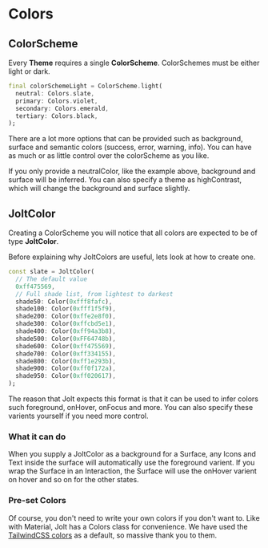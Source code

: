 # Colors

## ColorScheme

Every **Theme** requires a single **ColorScheme**. ColorSchemes must be either light or dark.

``` dart filename="Creating a ColorScheme"
final colorSchemeLight = ColorScheme.light(
  neutral: Colors.slate,
  primary: Colors.violet,
  secondary: Colors.emerald,
  tertiary: Colors.black,
);
```

There are a lot more options that can be provided such as background, surface and semantic colors (success, error, warning, info). You can have as much or as little control over the colorScheme as you like.

If you only provide a neutralColor, like the example above, background and surface will be inferred. You can also specify a theme as highContrast, which will change the background and surface slightly.

## JoltColor

Creating a ColorScheme you will notice that all colors are expected to be of type **JoltColor**.

Before explaining why JoltColors are useful, lets look at how to create one.

``` dart filename="Creating a JoltColor"
const slate = JoltColor(
  // The default value
  0xff475569,
  // Full shade list, from lightest to darkest
  shade50: Color(0xfff8fafc),
  shade100: Color(0xfff1f5f9),
  shade200: Color(0xffe2e8f0),
  shade300: Color(0xffcbd5e1),
  shade400: Color(0xff94a3b8),
  shade500: Color(0xFF64748b),
  shade600: Color(0xff475569),
  shade700: Color(0xff334155),
  shade800: Color(0xff1e293b),
  shade900: Color(0xff0f172a),
  shade950: Color(0xff020617),
);
```

The reason that Jolt expects this format is that it can be used to infer colors such foreground, onHover, onFocus and more. You can also specify these varients yourself if you need more control.

### What it can do

When you supply a JoltColor as a background for a Surface, any Icons and Text inside the surface will automatically use the foreground varient. If you wrap the Surface in an Interaction, the Surface will use the onHover varient on hover and so on for the other states.

### Pre-set Colors

Of course, you don't need to write your own colors if you don't want to. Like with Material, Jolt has a Colors class for convenience. We have used the [TailwindCSS colors](https://tailwindcss.com/docs/customizing-colors) as a default, so massive thank you to them.









